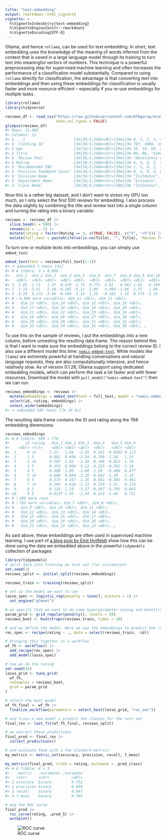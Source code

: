 ```yaml
---
title: "text-embedding"
output: rmarkdown::html_vignette
vignette: >
  %\VignetteIndexEntry{text-embedding}
  %\VignetteEngine{knitr::rmarkdown}
  %\VignetteEncoding{UTF-8}
---
```




Ollama, and hence `rollama`, can be used for text embedding.
In short, text embedding uses the knowledge of the meaning of words inferred from the context that is saved in a large language model through its training to turn text into meaningful vectors of numbers.
This technique is a powerful preprocessing step for supervised machine learning and often increases the performance of a classification model substantially.
Compared to using `rollama` directly for classification, the advantage is that converting text into embeddings and then using these embeddings for classification is usually faster and more resource efficient -- especially if you re-use embeddings for multiple tasks.


```r
library(rollama)
library(tidyverse)
```


```r
reviews_df <- read_csv("https://raw.githubusercontent.com/AFAgarap/ecommerce-reviews-analysis/master/Womens%20Clothing%20E-Commerce%20Reviews.csv",
                       show_col_types = FALSE)
glimpse(reviews_df)
#> Rows: 23,486
#> Columns: 11
#> $ ...1                      [3m[38;5;246m<dbl>[39m[23m 0, 1, 2, 3, 4, 5, 6,…
#> $ `Clothing ID`             [3m[38;5;246m<dbl>[39m[23m 767, 1080, 1077, 104…
#> $ Age                       [3m[38;5;246m<dbl>[39m[23m 33, 34, 60, 50, 47, …
#> $ Title                     [3m[38;5;246m<chr>[39m[23m NA, NA, "Some major …
#> $ `Review Text`             [3m[38;5;246m<chr>[39m[23m "Absolutely wonderfu…
#> $ Rating                    [3m[38;5;246m<dbl>[39m[23m 4, 5, 3, 5, 5, 2, 5,…
#> $ `Recommended IND`         [3m[38;5;246m<dbl>[39m[23m 1, 1, 0, 1, 1, 0, 1,…
#> $ `Positive Feedback Count` [3m[38;5;246m<dbl>[39m[23m 0, 4, 0, 0, 6, 4, 1,…
#> $ `Division Name`           [3m[38;5;246m<chr>[39m[23m "Initmates", "Genera…
#> $ `Department Name`         [3m[38;5;246m<chr>[39m[23m "Intimate", "Dresses…
#> $ `Class Name`              [3m[38;5;246m<chr>[39m[23m "Intimates", "Dresse…
```

Now this is a rather big dataset, and I don't want to stress my GPU too much, so I only select the first 500 reviews for embedding.
I also process the data slightly by combining the title and review text into a single column and turning the rating into a binary variable:


```r
reviews <- reviews_df |>
  slice_head(n = 500) |>
  rename(id = ...1) |>
  mutate(rating = factor(Rating == 5, c(TRUE, FALSE), c("5", "<5"))) |>
  mutate(full_text = paste0(ifelse(is.na(Title), "", Title), `Review Text`))
```

To turn one or multiple texts into embeddings, you can simply use `embed_text`:


```r
embed_text(text = reviews$full_text[1:3])
#> ✔ embedded 3 texts [4s] 
#> # A tibble: 3 × 4,096
#>   dim_1  dim_2 dim_3  dim_4 dim_5  dim_6  dim_7  dim_8 dim_9 dim_10
#>   <dbl>  <dbl> <dbl>  <dbl> <dbl>  <dbl>  <dbl>  <dbl> <dbl>  <dbl>
#> 1  1.85 -1.71   1.47  0.478 -1.75  0.771  3.01   0.961 1.65   0.569
#> 2  1.14 -3.61   2.10 -0.385 -4.11 -3.09   0.990 -1.06  2.55   1.84 
#> 3 -3.35  0.172 -3.49 -0.569 -3.14  1.25  -0.102  1.15  0.575 -2.33 
#> # ℹ 4,086 more variables: dim_11 <dbl>, dim_12 <dbl>,
#> #   dim_13 <dbl>, dim_14 <dbl>, dim_15 <dbl>, dim_16 <dbl>,
#> #   dim_17 <dbl>, dim_18 <dbl>, dim_19 <dbl>, dim_20 <dbl>,
#> #   dim_21 <dbl>, dim_22 <dbl>, dim_23 <dbl>, dim_24 <dbl>,
#> #   dim_25 <dbl>, dim_26 <dbl>, dim_27 <dbl>, dim_28 <dbl>,
#> #   dim_29 <dbl>, dim_30 <dbl>, dim_31 <dbl>, dim_32 <dbl>,
#> #   dim_33 <dbl>, dim_34 <dbl>, dim_35 <dbl>, dim_36 <dbl>, …
```

To use this on the sample of reviews, I put the embeddings into a new column, before unnesting the resulting data.frame.
The reason behind this is that I want to make sure the embeddings belong to the correct review ID.
I also use a different model this time: [`nomic-embed-text`](https://ollama.com/library/nomic-embed-text).
While models like `llama2` are extremely powerful at handling conversations and natural language requests, they are also computationally intensive, and hence relatively slow.
As of version 0.1.26, Ollama support using dedicated embedding models, which can perform the task a lot faster and with fewer resources.
Download the model with `pull_model("nomic-embed-text")` then we can run:


```r
reviews_embeddings <- reviews |>
  mutate(embeddings = embed_text(text = full_text, model = "nomic-embed-text")) |>
  select(id, rating, embeddings) |>
  unnest_wider(embeddings)
#> ✔ embedded 500 texts [7m 19.4s]       
```

The resulting data.frame contains the ID and rating along the 768 embedding dimensions:


```r
reviews_embeddings
#> # A tibble: 500 × 770
#>       id rating   dim_1 dim_2 dim_3  dim_4   dim_5 dim_6
#>    <dbl> <fct>    <dbl> <dbl> <dbl>  <dbl>   <dbl> <dbl>
#>  1     0 <5      1.23   1.66  -3.35 -0.161 -0.0393 0.113
#>  2     1 5       0.881  0.696 -2.34 -0.798 -1.56   1.53 
#>  3     2 <5      0.507  1.03  -2.10 -0.398 -0.822  1.78 
#>  4     3 5      -0.253  0.866 -3.12 -0.225 -0.562  1.14 
#>  5     4 5       0.308  1.05  -2.80 -1.20  -0.466  0.477
#>  6     5 <5      0.860  0.894 -2.29 -0.642 -1.38   2.24 
#>  7     6 5       0.573  0.257 -2.26 -0.681 -0.592  0.461
#>  8     7 <5      0.199  0.628 -2.33 -0.374 -1.51   0.174
#>  9     8 5      -0.124  1.19  -3.17 -0.267 -0.705  0.683
#> 10     9 5      -0.0137 1.05  -2.54 -0.214 -1.48   0.721
#> # ℹ 490 more rows
#> # ℹ 762 more variables: dim_7 <dbl>, dim_8 <dbl>,
#> #   dim_9 <dbl>, dim_10 <dbl>, dim_11 <dbl>,
#> #   dim_12 <dbl>, dim_13 <dbl>, dim_14 <dbl>,
#> #   dim_15 <dbl>, dim_16 <dbl>, dim_17 <dbl>,
#> #   dim_18 <dbl>, dim_19 <dbl>, dim_20 <dbl>,
#> #   dim_21 <dbl>, dim_22 <dbl>, dim_23 <dbl>, …
```

As said above, these embeddings are often used in supervised machine learning.
I use part of [a blog post by Emil Hvitfeldt](https://emilhvitfeldt.com/post/textrecipes-series-pretrained-word-embeddings/) show how this can be done using the data we embedded above in the powerful `tidymodels` collection of packages:


```r
library(tidymodels)
# split data into training an test set (for validation)
set.seed(1)
reviews_split <- initial_split(reviews_embeddings)

reviews_train <- training(reviews_split)

# set up the model we want to use
lasso_spec <- logistic_reg(penalty = tune(), mixture = 1) |>
  set_engine("glmnet")

# we specify that we want to do some hyperparameter tuning and bootstrapping
param_grid <- grid_regular(penalty(), levels = 50)
reviews_boot <- bootstraps(reviews_train, times = 10)

# and we define the model. Here we use the embeddings to predict the rating
rec_spec <- recipe(rating ~ ., data = select(reviews_train, -id))

# bringing this together in a workflow
wf_fh <- workflow() |>
  add_recipe(rec_spec) |>
  add_model(lasso_spec)

# now we do the tuning
set.seed(42)
lasso_grid <- tune_grid(
  wf_fh,
  resamples = reviews_boot,
  grid = param_grid
)

# select the best model
wf_fh_final <- wf_fh |>
  finalize_workflow(parameters = select_best(lasso_grid, "roc_auc"))

# and train a new model + predict the classes for the test set
final_res <- last_fit(wf_fh_final, reviews_split)

# we extract these predictions
final_pred <- final_res |>
  collect_predictions()

# and evaluate them with a few standard metrics
my_metrics <- metric_set(accuracy, precision, recall, f_meas)

my_metrics(final_pred, truth = rating, estimate = .pred_class)
#> # A tibble: 4 × 3
#>   .metric   .estimator .estimate
#>   <chr>     <chr>          <dbl>
#> 1 accuracy  binary         0.752
#> 2 precision binary         0.694
#> 3 recall    binary         0.847
#> 4 f_meas    binary         0.763

# and the ROC curve
final_pred |>
  roc_curve(rating, .pred_5) |>
  autoplot()
```

![ROC curve](figures/smldemo-1.png)

